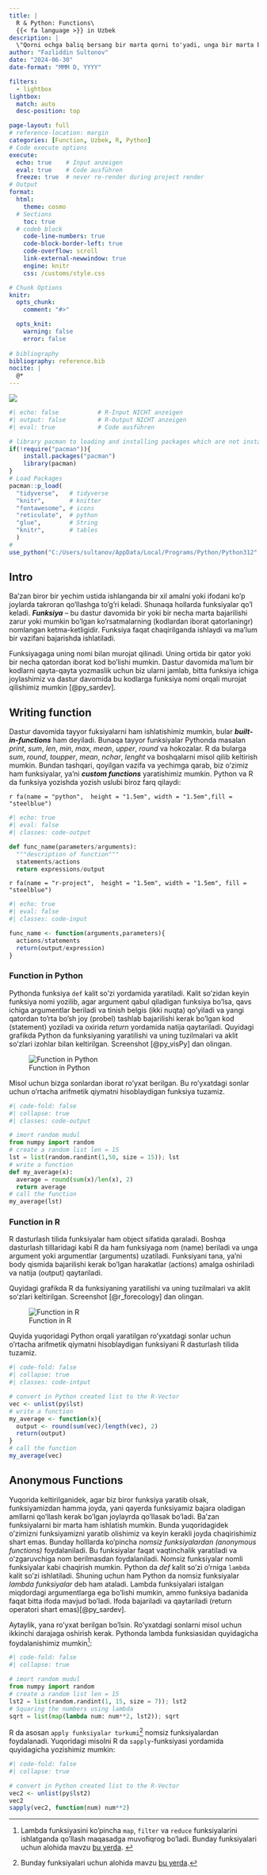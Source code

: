 ```yaml
---
title: |
  R & Python: Functions\
  {{< fa language >}} in Uzbek
description: | 
  \"Qorni ochga baliq bersang bir marta qorni to'yadi, unga bir marta baliq tutishni o'rgatsang, hech qachon och qolmaydi.\"  <br> ~ Laotse.
author: "Fazliddin Sultonov"
date: "2024-06-30"
date-format: "MMM D, YYYY"

filters:
  - lightbox
lightbox: 
  match: auto
  desc-position: top

page-layout: full
# reference-location: margin
categories: [Function, Uzbek, R, Python]
# Code execute options
execute: 
  echo: true    # Input anzeigen
  eval: true    # Code ausführen
  freeze: true  # never re-render during project render
# Output
format: 
  html:
    theme: cosmo
  # Sections
    toc: true
  # codeb block
    code-line-numbers: true
    code-block-border-left: true
    code-overflow: scroll
    link-external-newwindow: true
    engine: knitr
    css: /customs/style.css

# Chunk Options
knitr:
  opts_chunk:
    comment: "#>" 

  opts_knit: 
    warning: false
    error: false
    
# bibliography
bibliography: reference.bib
nocite: |
  @*
---
```



![](pic/func.png){.nolightbox}
```r
#| echo: false           # R-Input NICHT anzeigen      
#| output: false         # R-Output NICHT anzeigen 
#| eval: true            # Code ausführen

# library pacman to loading and installing packages which are not installed
if(!require("pacman")){
    install.packages("pacman")
    library(pacman)
}
# Load Packages
pacman::p_load(
  "tidyverse",   # tidyverse 
  "knitr",       # knitter
  "fontawesome", # icons
  "reticulate",  # python
  "glue",        # String
  "knitr",       # tables
  )     
#
use_python("C:/Users/sultanov/AppData/Local/Programs/Python/Python312", required = TRUE) # für Python
```

## Intro

Ba'zan biror bir yechim ustida ishlanganda bir xil amalni yoki ifodani ko'p joylarda takroran qo'llashga to'g'ri keladi. Shunaqa hollarda funksiyalar qo'l keladi. ***Funksiya*** -- bu dastur davomida bir yoki bir necha marta bajarilishi zarur yoki mumkin bo'lgan ko'rsatmalarning (kodlardan iborat qatorlaningr) nomlangan ketma-ketligidir. Funksiya faqat chaqirilganda ishlaydi va ma'lum bir vazifani bajarishda ishlatiladi. 

Funksiyagaga uning nomi bilan murojat qilinadi. Uning ortida bir qator yoki bir necha qatordan iborat kod bo'lishi mumkin. Dastur davomida ma'lum bir kodlarni qayta-qayta yozmaslik uchun biz ularni jamlab, bitta funksiya ichiga joylashimiz va dastur davomida bu kodlarga funksiya nomi orqali murojat qilishimiz mumkin [@py_sardev]. 

## Writing function

Dastur davomida tayyor fuksiyalarni ham ishlatishimiz mumkin, bular ***built-in-functions*** ham deyiladi. Bunaqa tayyor funksiyalar  Pythonda masalan *print*, *sum*, *len*, *min*, *max*, *mean*, *upper*, *round* va hokozalar. R da bularga *sum*, *round*, *toupper*, *mean*, *nchar*, *lenght* va boshqalarni misol qilib keltirish mumkin. Bundan tashqari, qoyilgan vazifa va yechimga qarab, biz o'zimiz ham funksiyalar, ya'ni ***custom functions*** yaratishimiz mumkin. Python va R da funksiya yozishda yozish uslubi biroz farq qilaydi:

::: {.code-py}
`r fa(name = "python",  height = "1.5em", width = "1.5em",fill = "steelblue")`
```python
#| echo: true
#| eval: false
#| classes: code-output

def func_name(parameters/arguments):
  """description of function"""
  statements/actions
  return expressions/output
```
:::

::: {.code-r}
`r fa(name = "r-project",  height = "1.5em", width = "1.5em", fill = "steelblue")`
```r
#| echo: true
#| eval: false
#| classes: code-input

func_name <- function(arguments,parameters){
  actions/statements
  return(output/expression)
}
```
:::

### Function in Python

Pythonda funksiya `def` kalit so'zi yordamida yaratiladi. Kalit so'zidan keyin funksiya nomi yozilib, agar argument qabul qiladigan funksiya bo'lsa, qavs ichiga argumentlar beriladi va tinish belgis (ikki nuqta) qo'yiladi va yangi qatordan to'rta bo'sh joy (probel) tashlab bajarilishi kerak bo'lgan kod (statement) yoziladi va oxirida *return*
yordamida natija qaytariladi. Quyidagi grafikda Python da funksiyaning yaratilishi va uning tuzilmalari va aklit so'zlari izohlar bilan keltirilgan. Screenshot [@py_visPy] dan olingan.

![Function in Python](pic/func_py.png){fig-alt="Click for zooming"}

Misol uchun bizga sonlardan iborat ro'yxat berilgan. Bu ro'yxatdagi sonlar uchun o'rtacha arifmetik qiymatni hisoblaydigan funksiya tuzamiz.

```python
#| code-fold: false
#| collapse: true
#| classes: code-output

# imort random mudul
from numpy import random
# create a random list len = 15
lst = list(random.randint(1,50, size = 15)); lst
# write a function
def my_average(x):
  average = round(sum(x)/len(x), 2)
  return average
# call the function
my_average(lst)
```

 
### Function in R

R dasturlash tilida funksiyalar ham object sifatida qaraladi. Boshqa dasturlash tilllaridagi kabi R da ham funksiyaga nom (name) beriladi va unga argument yoki argumentlar (arguments) uzatiladi. Funksiyani tana, ya'ni body qismida bajarilishi kerak bo'lgan harakatlar (actions) amalga oshiriladi va natija (output) qaytariladi. 



Quyidagi grafikda R da funksiyaning yaratilishi va uning tuzilmalari va aklit so’zlari keltirilgan. Screenshot [@r_forecology] dan olingan.

![Function in R](pic/func_r.png){fig-alt="Click for zooming"}

Quyida yuqoridagi Python orqali yaratilgan ro'yxatdagi sonlar uchun o'rtacha arifmetik qiymatni hisoblaydigan funksiyani R dasturlash tilida tuzamiz.

```r
#| code-fold: false
#| collapse: true
#| classes: code-intput

# convert in Python created list to the R-Vector
vec <- unlist(py$lst)
# write a function
my_average <- function(x){
  output <- round(sum(vec)/length(vec), 2)
  return(output)
}
# call the function
my_average(vec)
```

## Anonymous Functions

Yuqorida keltirilganidek, agar biz biror funksiya yaratib olsak, funksiyamizdan hamma joyda, yani qayerda funksiyamiz bajara oladigan amllarni qo'llash kerak bo'lgan joylayrda qo'llasak bo'ladi. Ba'zan funksiyalarni bir marta ham ishlatish mumkin. Bunda yuqoridagidek o'zimizni funksiyamizni yaratib olishimiz va keyin kerakli joyda chaqirishimiz shart emas. Bunday holllarda ko'pincha *nomsiz funksiyalardan (anonymous functions)* foydalaniladi. Bu funksiyalar faqat vaqtinchalik yaratiladi va oʻzgaruvchiga nom berilmasdan foydalaniladi. Nomsiz funksiyalar nomli funksiyalar kabi chaqirish mumkin. Python da *def* kalit so'zi o'rniga `lambda` kalit so'zi ishlatiladi. Shuning uchun ham Python da nomsiz funksiyalar *lambda funksiyalar* deb ham ataladi. Lambda funksiyalari istalgan miqdordagi argumentlarga ega bo'lishi mumkin, ammo funksiya badanida faqat bitta ifoda mavjud bo'ladi. Ifoda bajariladi va qaytariladi (return operatori shart emas)[@py_sardev].

Aytaylik, yana ro'yxat berilgan bo'lsin. Ro'yxatdagi sonlarni misol uchun ikkinchi darajaga oshirish kerak. Pythonda lambda funksiasidan quyidagicha foydalanishimiz mumkin[^1]:

[^1]: Lambda funksiyasini ko'pincha `map`, `filter` va `reduce` funksiyalarini ishlatganda qo'llash maqasadga muvofiqrog bo'ladi. Bunday funksiyalari uchun alohida mavzu [bu yerda](/posts/mapping/apply_uz.qmd){target="_blank"}.
<!-- (/posts/mapping/apply_uz.qmd){target="_blank"} -->

```python
#| code-fold: false
#| collapse: true

# imort random mudul
from numpy import random
# create a random list len = 15
lst2 = list(random.randint(1, 15, size = 7)); lst2
# Squaring the numbers using lambda
sqrt = list(map(lambda num: num**2, lst2)); sqrt

```

R da asosan `apply funksiyalar turkumi`[^2] nomsiz funksiyalardan foydalanadi. Yuqoridagi misolni R da `sapply`-funksiyasi yordamida quyidagicha yozishimiz mumkin:

[^2]: Bunday funksiyalari uchun alohida mavzu [bu yerda](/posts/mapping/apply_uz.qmd){target="_blank"}.

```r
#| code-fold: false
#| collapse: true

# convert in Python created list to the R-Vector
vec2 <- unlist(py$lst2)
vec2
sapply(vec2, function(num) num**2)

```



